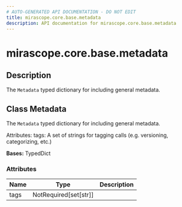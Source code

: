 ```yaml
---
# AUTO-GENERATED API DOCUMENTATION - DO NOT EDIT
title: mirascope.core.base.metadata
description: API documentation for mirascope.core.base.metadata
---
```


# mirascope.core.base.metadata

<ApiType type="Module" />

## Description

The `Metadata` typed dictionary for including general metadata.

## Class Metadata

The `Metadata` typed dictionary for including general metadata.

Attributes:
    tags: A set of strings for tagging calls (e.g. versioning, categorizing, etc.)

**Bases:** TypedDict

### Attributes

| Name | Type | Description |
| ---- | ---- | ----------- |
| tags | NotRequired[set[str]] |  |


